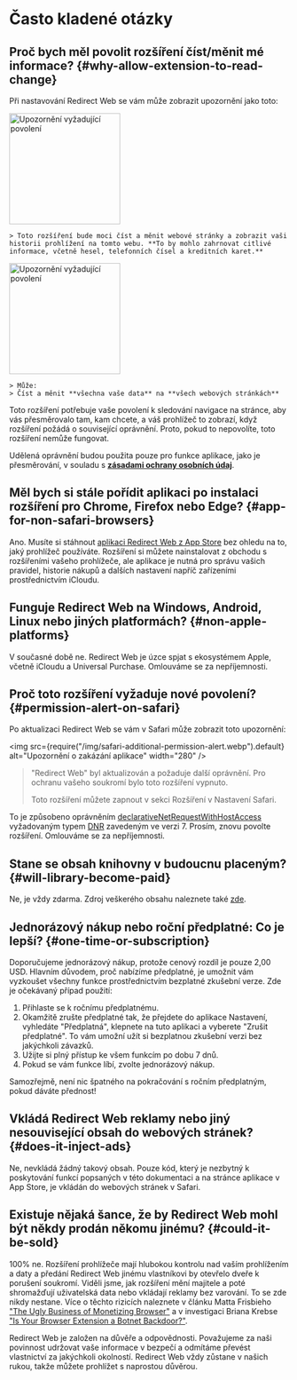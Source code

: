 
# Často kladené otázky

## Proč bych měl povolit rozšíření číst/měnit mé informace? {#why-allow-extension-to-read-change}

Při nastavování Redirect Web se vám může zobrazit upozornění jako toto:

<IfBrowserStore stores='appStore'>
    <Image src={PermissionAlertSafari} alt="Upozornění vyžadující povolení" width="200" margin="0 0 16px 0" hasShadow />

    > Toto rozšíření bude moci číst a měnit webové stránky a zobrazit vaši historii prohlížení na tomto webu. **To by mohlo zahrnovat citlivé informace, včetně hesel, telefonních čísel a kreditních karet.**
</IfBrowserStore>

<IfBrowserStore stores='appStore' includes={false}>
    <Image src={PermissionAlertChrome} alt="Upozornění vyžadující povolení" height="200" hasRoundedCorners hasShadow margin="0 0 16px 0" />

    > Může:
    > Číst a měnit **všechna vaše data** na **všech webových stránkách**
</IfBrowserStore>

Toto rozšíření potřebuje vaše povolení k sledování navigace na stránce, aby vás přesměrovalo tam, kam chcete, a váš prohlížeč to zobrazí, když rozšíření požádá o související oprávnění. Proto, pokud to nepovolíte, toto rozšíření nemůže fungovat.

Udělená oprávnění budou použita pouze pro funkce aplikace, jako je přesměrování, v souladu s **[zásadami ochrany osobních údaj](/privacy-policy)**.

## Měl bych si stále pořídit aplikaci po instalaci rozšíření pro Chrome, Firefox nebo Edge? {#app-for-non-safari-browsers}

Ano. Musíte si stáhnout [aplikaci Redirect Web z App Store](https://apps.apple.com/app/id1571283503) bez ohledu na to, jaký prohlížeč používáte. Rozšíření si můžete nainstalovat z obchodu s rozšířeními vašeho prohlížeče, ale aplikace je nutná pro správu vašich pravidel, historie nákupů a dalších nastavení napříč zařízeními prostřednictvím iCloudu.

## Funguje Redirect Web na Windows, Android, Linux nebo jiných platformách? {#non-apple-platforms}

V současné době ne. Redirect Web je úzce spjat s ekosystémem Apple, včetně iCloudu a Universal Purchase. Omlouváme se za nepříjemnosti.

## Proč toto rozšíření vyžaduje nové povolení? {#permission-alert-on-safari}

Po aktualizaci Redirect Web se vám v Safari může zobrazit toto upozornění:

<img src={require("/img/safari-additional-permission-alert.webp").default} alt="Upozornění o zakázání aplikace" width="280" />

> "Redirect Web" byl aktualizován a požaduje další oprávnění. Pro ochranu vašeho soukromí bylo toto rozšíření vypnuto.
>
> Toto rozšíření můžete zapnout v sekci Rozšíření v Nastavení Safari.

To je způsobeno oprávněním [declarativeNetRequestWithHostAccess](https://developer.apple.com/documentation/safariservices/safari_web_extensions/blocking_content_with_your_safari_web_extension) vyžadovaným typem [DNR](/rule-settings#type) zavedeným ve verzi 7. Prosím, znovu povolte rozšíření. Omlouváme se za nepříjemnosti.

## Stane se obsah knihovny v budoucnu placeným? {#will-library-become-paid}

Ne, je vždy zdarma. Zdroj veškerého obsahu naleznete také [zde](https://github.com/mshibanami/redirect-web/tree/main/library).

## Jednorázový nákup nebo roční předplatné: Co je lepší? {#one-time-or-subscription}

Doporučujeme jednorázový nákup, protože cenový rozdíl je pouze 2,00 USD.
Hlavním důvodem, proč nabízíme předplatné, je umožnit vám vyzkoušet všechny funkce prostřednictvím bezplatné zkušební verze. Zde je očekávaný případ použití:

1. Přihlaste se k ročnímu předplatnému.
2. Okamžitě zrušte předplatné tak, že přejdete do aplikace Nastavení, vyhledáte "Předplatná", klepnete na tuto aplikaci a vyberete "Zrušit předplatné". To vám umožní užít si bezplatnou zkušební verzi bez jakýchkoli závazků.
3. Užijte si plný přístup ke všem funkcím po dobu 7 dnů.
4. Pokud se vám funkce líbí, zvolte jednorázový nákup.

Samozřejmě, není nic špatného na pokračování s ročním předplatným, pokud dáváte přednost!

## Vkládá Redirect Web reklamy nebo jiný nesouvisející obsah do webových stránek? {#does-it-inject-ads}

Ne, nevkládá žádný takový obsah. Pouze kód, který je nezbytný k poskytování funkcí popsaných v této dokumentaci a na stránce aplikace v App Store, je vkládán do webových stránek v Safari.

## Existuje nějaká šance, že by Redirect Web mohl být někdy prodán někomu jinému? {#could-it-be-sold}

100% ne. Rozšíření prohlížeče mají hlubokou kontrolu nad vaším prohlížením a daty a předání Redirect Web jinému vlastníkovi by otevřelo dveře k porušení soukromí. Viděli jsme, jak rozšíření mění majitele a poté shromažďují uživatelská data nebo vkládají reklamy bez varování. To se zde nikdy nestane. Více o těchto rizicích naleznete v článku Matta Frisbieho ["The Ugly Business of Monetizing Browser"](https://mattfrisbie.substack.com/p/the-ugly-business-of-monetizing-browser) a v investigaci Briana Krebse ["Is Your Browser Extension a Botnet Backdoor?"](https://krebsonsecurity.com/2021/03/is-your-browser-extension-a-botnet-backdoor/).

Redirect Web je založen na důvěře a odpovědnosti. Považujeme za naši povinnost udržovat vaše informace v bezpečí a odmítáme převést vlastnictví za jakýchkoli okolností. Redirect Web vždy zůstane v našich rukou, takže můžete prohlížet s naprostou důvěrou.
